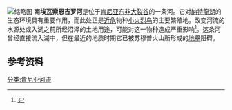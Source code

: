 {{Infobox river
| river_name   = 南埃瓦索恩吉罗河
| image_name      = 
| image_size      =
| image_alt       =
| caption         =
| image_map       = Mauskogen.png
| map_size        =
| map_alt         =
| map_caption     = 
| origin          =
| mouth           = {{coord|2.13691|S|36.05101|E|display=inline, title}}
| progression     =
| basin_countries = 肯尼亚
| location        =
| length          =
| elevation       =
| mouth_elevation =
| discharge       =
| watershed       = {{convert|7600|km2|sqmi}}<ref name=Ramsar>{{cite web
 |url        = http://www.wetlands.org/reports/ris/1TZ002en.pdf
 |title      = Lake Natron Basin
 |publisher  = Tanzania Ministry of Natural resources and Tourism
 |date       = 9 July 2001
 |accessdate = 2012-04-10
}}{{dead link|date=2017年11月 |bot=InternetArchiveBot |fix-attempted=yes }}</ref>
| river_system    =
| left_tribs      =
| right_tribs     =
}}
[[File:Flamingos_lake_natron.jpg|缩略图]]
'''南埃瓦索恩吉罗河'''是位于[[肯尼亚|肯尼亚]][[东非大裂谷|东非大裂谷]]的一条河。它对[[納特龍湖|納特龍湖]]的生态环境具有重要作用，而此处正是[[近危|近危]]物种[[小红鹳|小火烈鸟]]的主要繁殖地。改变河流的水源处或入湖之前所经沼泽的土地用途，可能对这一物种造成严重影响<ref>{{Cite web |url=http://www.birdlife.org/datazone/sitefactsheet.php?id=6994 |title=存档副本 |access-date=2014-06-26 |archive-date=2016-03-04 |archive-url=https://web.archive.org/web/20160304070725/http://www.birdlife.org/datazone/sitefactsheet.php?id=6994 |dead-url=no }}</ref>。这条河曾经直接流入湖中，但在最近的地质时期它已被苏穆普火山所形成的[[地壘|地壘]]阻碍。

== 参考资料 ==
<references/>

{{肯尼亚小作品}}
{{Rivers of Kenya}}

[[分类:肯尼亚河流|分类:肯尼亚河流]]